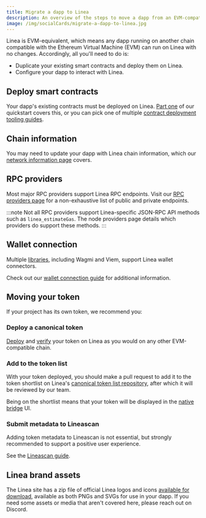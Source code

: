 ```yaml
---
title: Migrate a dapp to Linea
description: An overview of the steps to move a dapp from an EVM-compatible chain to Linea.
image: /img/socialCards/migrate-a-dapp-to-linea.jpg
---
```


Linea is EVM-equivalent, which means any dapp running on another chain compatible with the 
Ethereum Virtual Machine (EVM) can run on Linea with no changes. Accordingly, all you'll need to do 
is: 
- Duplicate your existing smart contracts and deploy them on Linea.
- Configure your dapp to interact with Linea.

## Deploy smart contracts

Your dapp's existing contracts must be deployed on Linea. [Part one](../build/quickstart/deploy.mdx) 
of our quickstart covers this, or you can pick one of multiple [contract deployment tooling guides](./deploy-smart-contract/index.mdx).

## Chain information

You may need to update your dapp with Linea chain information, which our [network information page](../build/network-info.mdx)
covers.

## RPC providers

Most major RPC providers support Linea RPC endpoints. Visit our [RPC providers page](../tooling/node-providers/index.mdx) 
for a non-exhaustive list of public and private endpoints.

:::note
Not all RPC providers support Linea-specific JSON-RPC API methods such as `linea_estimateGas`. The
node providers page details which providers do support these methods.
:::

## Wallet connection

Multiple [libraries](../tooling/libraries), including Wagmi and Viem, support Linea wallet 
connectors. 

Check out our [wallet connection guide](../how-to/connect-wallet.mdx) for additional information.

## Moving your token

If your project has its own token, we recommend you: 

### Deploy a canonical token

[Deploy](../how-to/deploy-smart-contract/) and [verify](../how-to/verify-smart-contract/) your 
token on Linea as you would on any other EVM-compatible chain. 

### Add to the token list

With your token deployed, you should make a pull request to add it to the token shortlist on Linea's 
[canonical token list repository](https://github.com/Consensys/linea-token-list/tree/main), after 
which it will be reviewed by our team.

Being on the shortlist means that your token will be displayed in the [native bridge](https://bridge.linea.build/) 
UI. 

### Submit metadata to Lineascan

Adding token metadata to Lineascan is not essential, but strongly recommended to support a 
positive user experience. 

See the [Lineascan guide](https://info.lineascan.build/how-to-update-token-info/).

## Linea brand assets

The Linea site has a zip file of official Linea logos and icons [available for download](https://linea.build/assets),
available as both PNGs and SVGs for use in your dapp. If you need some assets or media that aren't 
covered here, please reach out on Discord.
